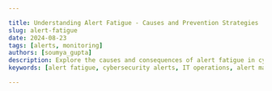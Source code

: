 ```yaml
---

title: Understanding Alert Fatigue - Causes and Prevention Strategies
slug: alert-fatigue
date: 2024-08-23
tags: [alerts, monitoring]
authors: [soumya_gupta]
description: Explore the causes and consequences of alert fatigue in cybersecurity and IT. Learn effective strategies to prevent and mitigate this critical issue.
keywords: [alert fatigue, cybersecurity alerts, IT operations, alert management, alert prioritization, alert automation]

---
```


<head>
<script
type="application/ld+json"
dangerouslySetInnerHTML={{ __html: JSON.stringify({
"@context": "<a href="https://schema.org/" rel="noopener noreferrer nofollow" target="_blank">https://schema.org</a>",
"@type": "TechArticle",
"headline": "Understanding Alert Fatigue - Causes and Prevention Strategies",
"alternativeHeadline": "Explore the causes and consequences of alert fatigue in cybersecurity and IT, and learn effective strategies to prevent and mitigate this critical issue",
"author": {
"@type": "Person",
"name": "Soumya Gupta"
},
"publisher": {
"@type": "Organization",
"name": "SigNoz",
"logo": {
"@type": "ImageObject",
"url": "[https://signoz.io/img/SigNozLogo-orange.svg](https://signoz.io/img/SigNozLogo-orange.svg)"
}
},
"datePublished": "2024-08-23T00:00:00Z",
"dateModified": "2024-08-23T00:00:00Z",
"mainEntityOfPage": {
"@type": "WebPage",
"@id": "[https://signoz.io/blog/alert-fatigue/](https://signoz.io/blog/alert-fatigue/)"
},
"description": "Explore the causes and consequences of alert fatigue in cybersecurity and IT. Learn effective strategies to prevent and mitigate this critical issue.",
"keywords": "alert fatigue, cybersecurity alerts, IT operations, alert management, alert prioritization, alert automation",
"articleSection": "Technology",
"inLanguage": "en",
"isPartOf": {
"@type": "Blog",
"name": "SigNoz Blog",
"url": "[https://signoz.io/blog/](https://signoz.io/blog/)"
},
"about": [
{
"@type": "Thing",
"name": "Alert Fatigue",
"description": "A condition where professionals become desensitized to alerts due to high volume, leading to missed critical notifications"
},
{
"@type": "Thing",
"name": "Cybersecurity",
"description": "The practice of protecting systems, networks, and programs from digital attacks"
},
{
"@type": "Thing",
"name": "IT Operations",
"description": "The processes and services administered by an organization's IT department"
}
],
"mentions": [
{
"@type": "SoftwareApplication",
"name": "SigNoz",
"applicationCategory": "Observability Platform"
},
{
"@type": "Thing",
"name": "Machine Learning",
"description": "A branch of artificial intelligence focused on building applications that learn from data and improve their accuracy over time"
},
{
"@type": "Thing",
"name": "Robotic Process Automation (RPA)",
"description": "Technology that allows anyone to configure computer software to emulate and integrate the actions of a human interacting within digital systems"
}
],
"mainEntity": {
"@type": "FAQPage",
"mainEntity": [
{
"@type": "Question",
"name": "What is alert fatigue and why is it a problem in cybersecurity?",
"acceptedAnswer": {
"@type": "Answer",
"text": "Alert fatigue occurs when cybersecurity professionals become desensitized to a high volume of security alerts, leading to missed critical notifications and increased security risks. It's a problem because it compromises the ability to respond effectively to genuine threats, potentially resulting in security breaches and system failures."
}
},
{
"@type": "Question",
"name": "What are the main causes of alert fatigue in IT and cybersecurity?",
"acceptedAnswer": {
"@type": "Answer",
"text": "The main causes include poorly configured alert systems, lack of alert prioritization, inadequate staffing, legacy systems, increasing sophistication of cyber threats, SIEM system limitations, and rapidly evolving attack vectors. These factors contribute to an overwhelming volume of alerts, many of which may be false positives or low-priority."
}
},
{
"@type": "Question",
"name": "How can SigNoz help in managing alert fatigue?",
"acceptedAnswer": {
"@type": "Answer",
"text": "SigNoz offers intelligent alerting using advanced algorithms to reduce noise and prioritize critical alerts. It provides customization options for alert thresholds and notification methods, and helps in correlating and analyzing alerts to identify patterns and relationships. These features can significantly reduce alert volume and improve the efficiency of alert management."
}
}
]
},
"tutorial": {
"@type": "HowTo",
"name": "How to Prevent Alert Fatigue in Cybersecurity",
"step": [
{
"@type": "HowToStep",
"name": "Implement Intelligent Alert Systems",
"text": "Utilize machine learning capabilities to reduce false positives and prioritize alerts effectively."
},
{
"@type": "HowToStep",
"name": "Establish Clear Protocols",
"text": "Define explicit alert prioritization and escalation procedures to ensure critical notifications receive prompt attention."
},
{
"@type": "HowToStep",
"name": "Customize Alert Thresholds",
"text": "Tailor alert parameters to your organization's specific needs and risk tolerance."
},
{
"@type": "HowToStep",
"name": "Provide Comprehensive Training",
"text": "Ensure staff understand the alert system, its priorities, and proper response procedures."
},
{
"@type": "HowToStep",
"name": "Leverage Automation",
"text": "Use AI, machine learning, and robotic process automation to handle routine alert responses and correlate alerts effectively."
},
{
"@type": "HowToStep",
"name": "Monitor and Measure Alert Fatigue",
"text": "Establish KPIs, conduct regular audits, and gather frontline feedback to continuously improve alert management strategies."
}
]
}
}) }}
/>
</head>

Alert fatigue plagues cybersecurity and IT professionals, compromising their ability to respond effectively to genuine threats. This phenomenon occurs when an overwhelming volume of alerts desensitizes responders, leading to missed critical notifications and increased security risks. Understanding alert fatigue is crucial for organizations aiming to maintain robust security postures and operational efficiency. This article dives into the causes, consequences, and prevention strategies of alert fatigue, offering insights to help you optimize your alert management processes.

## Quick Guide: 5 Steps to Combat Alert Fatigue

Before diving into the details, here's a quick guide to help you start addressing alert fatigue in your organization:

1. Assess Your Current Alert System
    - Evaluate the volume and types of alerts you're receiving
    - Identify patterns in false positives and missed critical alerts
    - Gather feedback from your team on alert relevance and fatigue levels
2. Implement Intelligent Alert Prioritization
    - Set up a tiered alert system based on criticality
    - Use color-coding and sound differentiation for different alert types
    - Implement alert correlation to group related issues
3. Leverage Automation and AI
    - Utilize machine learning for anomaly detection and alert filtering
    - Implement robotic process automation (RPA) for routine alert responses
    - Use AI-driven tools for alert correlation and pattern recognition
4. Train and Support Your Team
    - Provide comprehensive training on alert systems and response procedures
    - Educate staff on the importance of each alert type
    - Encourage open communication about alert-related challenges
5. Continuously Monitor and Improve
    - Establish KPIs for alert management (e.g., response times, false positive rates)
    - Conduct regular audits of your alert system
    - Gather and act on feedback from frontline staff
    - Stay updated on new technologies and best practices in alert management

By following these steps, you can start to mitigate alert fatigue, improve your team's efficiency, and enhance your organization's overall security posture. Read on for a detailed exploration of alert fatigue and advanced strategies to combat it.

## What is Alert Fatigue and Why Does it Matter?

Alert fatigue refers to the diminished response to alerts due to exposure to a high volume of notifications. In cybersecurity and IT, this condition develops when professionals face a constant barrage of alerts from various monitoring systems. When a system's security monitoring and alert protocols are either too sensitive or poorly defined, it can lead to severe alert fatigue. The flood of notifications can make it harder for cybersecurity professionals to focus on genuine, serious issues, ultimately reducing the effectiveness of the cybersecurity measures.

 The sheer number of notifications — many of which may be false positives or low-priority — leads to a psychological state of desensitization. Handling one alert might be manageable, but it becomes overwhelming when you’re bombarded with dozens in quick succession. As the number of alerts increases, the risk of overlooking critical ones also grows. Alert fatigue is a major safety concern because frequent alarms can lead staff to tune out notifications mentally. This phenomenon, known as normalization, desensitization, or habituation, means that the more often you're exposed to something, the more you start to ignore it.

In DevOps and IT Ops, alert fatigue can lead to missed critical issues, causing downtime, higher operational costs, and damage to brand reputation. Alert fatigue isn't just an inconvenience; it's a significant risk to an organization's security and operational integrity.

## The Psychology Behind Alert Fatigue

To combat alert fatigue effectively, you must understand its psychological underpinnings:

<Figure src="/img/blog/2024/08/alert-fatigue-image.webp" alt="image.webp" caption="image.webp" />

1. Cognitive Overload: Your brain has a limited capacity to process information. It struggles to differentiate between critical and non-critical notifications when bombarded with alerts. As a result, people start to experience cognitive fatigue, which can seriously impact their decision-making. This kind of mental overload, a common issue in security fatigue, makes it tough to think clearly and make good decisions.
2. Attention Span Limitations: Constant interruptions from alerts fragment your attention, making it difficult to focus on any single task effectively.
3. The "Cry Wolf" Effect: Frequent false alarms lead to skepticism about the validity of future alerts, much like the boy who cried wolf in the famous fable. This desensitization can cause response times to drag, resulting in missed critical alerts and, ultimately, potential leaks of sensitive data
4. Stress and Fatigue: Prolonged exposure to high-stress alert environments diminishes your cognitive abilities and decision-making skills. There’s always a push to upgrade security measures or learn new techniques, especially with new threats constantly popping up. News stories about hackers using artificial intelligence (AI) to develop smarter and faster attacks can leave employees feeling increasingly powerless against these evolving threats. This feeling of helplessness is even more pronounced for those without in-depth cybersecurity expertise, leading to a potential drop in even basic security practices.

Understanding these psychological factors is crucial in designing effective alert systems and management strategies.

## Common Causes of Alert Fatigue in Various Industries

Alert fatigue isn't unique to cybersecurity or IT; it's a cross-industry problem. However, certain factors contribute significantly to its prevalence in these fields:

1. Poorly Configured Alert Systems: Overly sensitive thresholds trigger an excessive number of alerts, many of which are unnecessary. When alert thresholds are set too low, or the system isn't tailored to the organization's needs, it can trigger a flood of alerts, many of which are false positives. This overload makes it harder for the IT team to sift through the noise and pinpoint real threats, leaving them feeling overwhelmed and potentially missing critical issues.
2. Lack of Alert Prioritization: When all alerts appear equally urgent, focusing on what truly matters becomes impossible. Many security tools and systems struggle to prioritize alerts effectively because they often work in isolation and can't correlate data from various sources. As a result, the IT team has to manually investigate and respond to each alert, which increases their workload and raises the risk of burnout. This manual approach can delay responses to critical alerts and heighten the chance of missing important issues.
3. Inadequate Staffing: For many small and medium-sized businesses, alert fatigue often stems from not having enough staff or resources dedicated to cybersecurity. When a small IT team has to juggle everyday IT tasks alongside security monitoring and incident response, they can easily become overwhelmed by the flood of alerts. This overload can lead to decreased efficiency, longer response times, and a greater chance of missing crucial threats.
4. Legacy Systems: Outdated alert mechanisms often lack the sophistication to filter and prioritize notifications effectively.

### Cybersecurity-Specific Causes

In the realm of cybersecurity, additional factors worsen alert fatigue:

- Increasing Sophistication of Cyber Threats: As attacks become more complex, detection systems must cast a wider net, often resulting in more false positives. Nowadays, organizations manage a vast array of IT resources such as databases, cloud services, virtualized environments, and big data platforms, each protected by different security tools. This creates a flood of alerts that IT professionals must sift through. The IT landscape becomes increasingly complex with multiple technologies and solutions monitoring digital activity. The sheer volume of data from these interconnected and distributed systems can be overwhelming, leading to significant alert fatigue.
- SIEM System Limitations: While powerful, Security Information and Event Management (SIEM) systems can generate a high volume of alerts without proper tuning. Outdated Security Information and Event Management (SIEM) technology significantly contributes to alert fatigue. Many traditional SIEM solutions aren't equipped to handle the massive volume and complexity of data produced by today’s IT environments. This often results in security teams being overwhelmed by a barrage of alerts, many of which turn out to be false positives.
- Rapidly Evolving Attack Vectors: The constant emergence of new threats requires frequent updates to alert criteria, often leading to temporary increases in false positives. These false positives from security tools often arise from poorly configured detection protocols, improper prioritization, misconfigurations, or outdated systems. When security teams are bombarded with these false alerts, they may start to feel overwhelmed or become indifferent toward notifications, making it harder for them to focus on genuine threats.

## The Risks and Consequences of Alert Fatigue

The impacts of alert fatigue extend far beyond mere annoyance:

1. Missed Critical Alerts: When important notifications get lost in the noise, security breaches or system failures can go unnoticed, and workers can become desensitized. In DevOps and IT Ops, this can result in more frequent incidents, which can severely impact revenue, increase costs, and damage the brand's reputation.
2. Delayed Response Times: Fatigue slows reaction to genuine threats, increasing potential damage. When teams are bombarded with constant alerts, whether critical or not, their response times inevitably slow down. This issue, known as alert saturation, makes it harder for IT professionals to quickly identify and address significant alerts. Analyzing the noise-to-signal ratio can help determine if the volume of alerts is manageable and if it aligns with the team's ability to respond effectively. As alert fatigue sets in, the delays can lead to serious problems, ultimately impacting system performance and customer satisfaction.
3. Increased Error Rates: Overwhelmed staff are more likely to make mistakes in their assessments and responses. Alert fatigue can seriously impact the morale of a security team, leading to demotivation, disengagement, and decreased productivity. When overwhelmed by constant alerts, team members may feel frustrated and burned out, which can undermine their enthusiasm and effectiveness in handling critical security tasks.
4. Staff Burnout: Constant alert pressure leads to job dissatisfaction, increased turnover, and difficulties in recruitment. Frequent exposure to numerous alerts can fatigue employees, leading to anxiety, burnout, and a sense of neglect when resources are lacking. This often results in higher turnover, increasing recruitment and training costs. Moreover, alert fatigue can cause cybersecurity incidents, damaging both company culture and reputation
5. Compliance Issues: Failure to respond adequately to alerts can result in regulatory violations and legal consequences. If your organization has strict data management regulations, alert fatigue can heighten your risk of non-compliance. When security teams become overwhelmed and start ignoring alerts that indicate potential data breaches, it increases the likelihood of missing critical issues and failing to meet regulatory standards, which could lead to serious compliance problems and legal consequences.

<Figure src="/img/blog/2024/08/alert-fatigue-image%201.webp" alt="image.webp" caption="image.webp" />

## Strategies to Prevent and Mitigate Alert Fatigue

Combating alert fatigue requires a multi-faceted approach:

1. Implement Intelligent Alert Systems: Utilize machine learning capabilities to reduce false positives and prioritize alerts effectively. Implement solutions that automatically handle routine threat responses to ease analysts' burden and allow them to concentrate on more critical threats. For instance, if a system can automatically isolate a device infected with malware, it not only lightens the workload for analysts but also accelerates response times. This quick action can be essential in preventing further damage and maintaining overall security.
2. Establish Clear Protocols: Define explicit alert prioritization and escalation procedures to ensure critical notifications receive prompt attention. Investing in security tools that work well together and can prioritize alerts based on their seriousness and potential impact is recommended. In addition to this, creating custom rules to flag high-priority alerts will help your team address them quickly. Different alerts require different responses: high-severity ones need immediate action, medium-severity alerts should be handled soon to prevent escalation, and low-severity alerts are useful for preventing future threats.
3. Customize Alert Thresholds: Tailor alert parameters to your organization's specific needs and risk tolerance. Understanding what triggers an alert can help you fine-tune how and when they’re sent to your team. For instance, if every incorrect password entry results in an email alert, your inbox might quickly become overwhelmed with notifications from simple typos. Instead, consider setting up alerts for multiple rapid incorrect password attempts, which could better indicate a brute force attack. This adjustment can reduce false positives, giving your team more space to concentrate on real threats.
4. Provide Comprehensive Training: Ensure staff understand the alert system, its priorities, and proper response procedures. Training should also include strategies for managing alert overload, like using automation tools and clear escalation paths. Regular communication and drills should be part of this training to ensure that everyone is aligned and can respond efficiently under pressure. Well-trained staff can handle alerts with confidence, reducing stress and improving overall security.

### Best Practices for Alert System Design

Effective alert system design plays a crucial role in mitigating fatigue:

- Incorporate Human Factors Engineering: Design interfaces that align with human cognitive processes and limitations. To create a product with excellent UX, designers should start by listing all the scenarios where notifications could be useful. It’s a good idea to work with a developer on this, as they can offer a fresh perspective and help address any tricky situations the designer might miss. During user testing, note all the interactions where notifications could improve the experience. With your list in hand, the next step is to sort the notifications by their importance and key features.
- Utilize Color-Coding and Sound Differentiation: Help staff quickly identify alert priorities through visual and auditory cues. To manage the high volume of alerts, they were color-coded by priority—critical alerts like those for Membase were red, while less urgent ones, like Java process crashes, were in lighter red. Sound differentiation further reduces alert fatigue by using distinct sounds for different alert types. For example, a high-pitched tone for urgent alerts and a softer chime for routine updates help users quickly identify and prioritize important notifications, making it easier to manage and respond effectively.
- Implement Alert Suppression and Grouping: Reduce noise by combining related alerts and suppressing known, low-priority issues. When grouping alerts, you can choose how to organize them—by service, cluster, host, or other dimensions. For instance, if you're monitoring latency across multiple services and hosts, grouping by service rather than host can minimize the number of notifications and reduce overwhelm. This way, you get alerts only when a service hits the threshold, making managing and investigating issues easier without being flooded with duplicate alerts. Algorithmic correlation can help in identifying and merging duplicate alerts, while modern Alert Management Systems (AMS) can cut down on redundant notifications.
- Design User-Friendly Resolution Processes: Streamline the steps required to acknowledge and resolve alerts. Making alerts truly actionable means providing the issue, context, and next steps. Instead of a vague `Server error detected`, a better alert would be `Server error detected in Service ABC. CPU usage has been over 70% for the last 10 minutes. Consider increasing server capacity`. Ensure alerts come with clear action items, relevant context, and correlated data to guide immediate and effective responses.

## The Role of Automation in Combating Alert Fatigue

Automation serves as a powerful ally in the fight against alert fatigue:

- AI and Machine Learning: These technologies can filter, correlate, and prioritize alerts more effectively than traditional rule-based systems. Data science and machine learning enhance alert quality by improving the signal-to-noise ratio. These models deliver high-fidelity alerts that accurately reflect malicious behavior, helping threat hunters focus on real attacks and reducing false positives. By using anomaly detection, supervised models and integrating data from various sources, these systems establish a baseline of normal activity and efficiently spot unusual behavior.
- Automated Alert Correlation: By identifying patterns and relationships between alerts, automation can reduce the overall number of notifications that require human attention. Automated correlation and triage tools can be seamlessly integrated into existing cybersecurity systems like SIEMs and threat intelligence platforms. By grouping related alerts, automated correlation reduces redundancy and helps cybersecurity teams focus on the most critical issues. For instance, if multiple alerts come from the same IP address, these tools bundle them together, simplifying investigation. Similarly, automated triage prioritizes alerts based on their severity, enabling teams to quickly address urgent threats, such as major data breaches.
- Robotic Process Automation (RPA): RPA can handle routine alert responses, freeing up human analysts for more complex issues. In high-alert environments like network security or IT operations, RPA bots can be set up to handle routine alerts. Consider a scenario where a minor server error or a password reset request is detected, an RPA bot can automatically create tickets, send acknowledgment emails, or even resolve the issue if it’s straightforward. This not only speeds up response times and reduces human error but also frees up human analysts to tackle more complex issues that require their expertise. Additionally, RPA helps consolidate alerts from various sources, classify them, and route them to the right teams, making the entire process more efficient.
- Human-in-the-Loop Systems: While automation is crucial, maintaining human oversight ensures that critical decisions aren't left solely to algorithms. While RPA boosts efficiency, it’s vital to balance automation with human oversight to keep things effective and manage risks. In HITL setups, RPA can handle routine tasks and initial alert triage, but human analysts are still involved in evaluating and making decisions on flagged alerts, especially for complex or unclear situations. This ensures critical decisions, which might need contextual understanding or ethical judgment, aren't left to algorithms alone. It also allows for continuous improvement, as human feedback helps refine and enhance the automation.

## Measuring and Monitoring Alert Fatigue in Your Organization

To address alert fatigue effectively, you need to quantify and track it:

1. Establish Key Performance Indicators (KPIs):
    - Alert response time: This KPI measures how quickly your team responds to alerts.
    - False positive rate: This KPI tracks the proportion of alerts that are incorrectly flagged as issues when they are not.
    - Alert resolution rate: This metric gauges the percentage of resolved alerts.
    - Staff satisfaction scores: Measuring staff satisfaction through surveys or feedback mechanisms provides insights into how alert management practices are affecting your team.
2. Conduct Regular Audits: Review your alert systems and processes to identify areas for improvement. Regular audits help ensure you’re striking the right balance and addressing any issues. Ask yourself: Are any alerts being overlooked? Have your thresholds been set correctly? Have workers become desensitized to alerts, and could redesigning them improve attention? Regularly revisiting these questions helps maintain an optimal alert system.
3. Gather Frontline Feedback: Your staff's experiences provide invaluable insights into the effectiveness of your alert management strategies. Establish feedback mechanisms to gather input from recipients regarding the effectiveness of notifications. Use this feedback to fine-tune workflows, improve message content, and enhance communication.
4. Analyze Trends: Look for patterns in alert volumes, response times, and outcomes to guide your improvement efforts. This means using historical data to spot recurring problems and inefficiencies, which can help you adjust alert thresholds and improve response protocols.

## Leveraging SigNoz for Effective Alert Management

SigNoz is a powerful observability platform designed to provide comprehensive insights into the performance and health of your applications and infrastructure. It combines metrics, logs, and traces into a unified view, enabling organizations to monitor, troubleshoot, and optimize their systems more effectively. SigNoz reduces alert noise and fatigue by providing a sophisticated alerting system that delivers real-time notifications for system anomalies. It allows the creation of precise Alert Rules using Query Builder, PromQL, or Clickhouse Queries, ensuring relevant and actionable alerts. This approach minimizes false positives and reduces cognitive overload, making alert handling more efficient and manageable.

<GetStartedSigNoz />

## Creating a Culture of Alert Awareness and Continuous Improvement

Addressing alert fatigue requires more than just technological solutions; it demands a cultural shift:

1. Foster Open Communication: Encourage staff to discuss alert challenges and propose improvements. When team members feel comfortable discussing issues and suggesting improvements, organizations can spot problems early, gain valuable insights, and keep refining their alert processes. This collaborative approach not only improves problem-solving but also boosts morale and leads to more effective alert management.
2. Regular Review and Refinement: Continuously assess and adjust your alert criteria and processes. This includes testing it through exercises and drills, then making any necessary adjustments to stay prepared.
3. Balance Technology and Human Judgment: While leveraging automation, remember the value of human expertise in alert response. It's important to remember that AI doesn't replace human analysts; it just changes their roles. Think of it like this: when robots were introduced on assembly lines, they didn't make human workers obsolete; instead, they allowed humans to focus on more complex tasks. Similarly, in cybersecurity, AI and automation handle routine alerts and tasks, but they don't eliminate the need for skilled analysts. Instead, they shift the focus to higher-level tasks and more specialized roles. 
4. Ongoing Education: Implement regular training programs to keep staff updated on best practices in alert management. By continuously educating teams, organizations ensure that members are proficient with new tools, follow consistent procedures, and work efficiently. This approach not only helps prevent alert fatigue and enhances decision-making but also strengthens the overall alert management system, making it more responsive and resilient.

## Key Takeaways

- Alert fatigue poses significant risks to organizational security and operational efficiency.
- Causes include excessive alerts, poor prioritization, and human cognitive limitations.
- Prevention strategies involve intelligent systems, training, and cultural shifts.
- Automation and AI play crucial roles in modern alert management.
- Continuous monitoring and improvement are essential to combat alert fatigue effectively.

## FAQs

### What are the first signs of alert fatigue in an organization?

Early indicators include increased response times to alerts, rising error rates in alert handling, and staff complaints about alert volume or relevance.

### How can small teams effectively manage high volumes of alerts?

Small teams should prioritize automation, implement strict alert prioritization, and consider outsourcing or managed services for after-hours coverage.

### What role does leadership play in addressing alert fatigue?

Leadership is crucial in allocating resources, fostering a culture of continuous improvement, and prioritizing staff well-being alongside security goals.

### How often should alert systems and protocols be reviewed and updated?

Conduct thorough reviews quarterly, with ongoing minor adjustments based on feedback and performance metrics.

### What is alert fatigue and why is it a problem in cybersecurity?

Alert fatigue occurs when cybersecurity professionals become desensitized to a high volume of security alerts, leading to missed critical notifications and increased security risks. It's a problem because it compromises the ability to respond effectively to genuine threats, potentially resulting in security breaches and system failures.

### What are the main causes of alert fatigue in IT and cybersecurity?

The main causes include poorly configured alert systems, lack of alert prioritization, inadequate staffing, legacy systems, increasing sophistication of cyber threats, SIEM system limitations, and rapidly evolving attack vectors. These factors contribute to an overwhelming volume of alerts, many of which may be false positives or low-priority.

### How does alert fatigue impact an organization's security posture?

Alert fatigue can lead to missed critical alerts, delayed response times, increased error rates in assessments and responses, staff burnout, and potential compliance issues. These consequences can significantly weaken an organization's security posture, increasing vulnerability to cyber threats and operational disruptions.

### What strategies can organizations implement to prevent alert fatigue?

Organizations can implement intelligent alert systems using machine learning, establish clear alert protocols, customize alert thresholds, provide comprehensive staff training, and leverage automation tools like AI and RPA. Additionally, designing user-friendly alert systems with features like color-coding and alert suppression can help mitigate fatigue.

### How can SigNoz help in managing alert fatigue?

SigNoz offers intelligent alerting using advanced algorithms to reduce noise and prioritize critical alerts. It provides customization options for alert thresholds and notification methods, and helps in correlating and analyzing alerts to identify patterns and relationships. These features can significantly reduce alert volume and improve the efficiency of alert management.

### What role does organizational culture play in addressing alert fatigue?

Organizational culture is crucial in combating alert fatigue. Fostering open communication, encouraging continuous improvement, balancing technology with human judgment, and providing ongoing education are key cultural aspects. Leadership plays a vital role in allocating resources and prioritizing staff well-being alongside security goals.

### How often should alert systems be reviewed and updated?

It's recommended to conduct thorough reviews of alert systems and protocols quarterly, with ongoing minor adjustments based on feedback and performance metrics. Regular audits and frontline feedback are essential for maintaining an optimal alert system.

## Resources

https://signoz.io/docs/userguide/alerts-management/

https://signoz.io/docs/setup-alerts-notification/

https://signoz.io/docs/alerts-management/metrics-based-alerts/

https://signoz.io/docs/alerts-management/log-based-alerts/

https://signoz.io/docs/alerts-management/trace-based-alerts/

https://signoz.io/docs/alerts-management/exceptions-based-alerts/